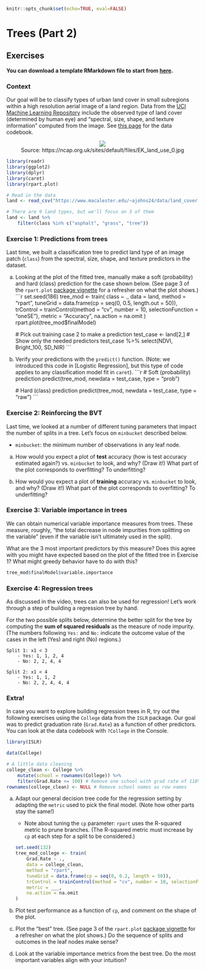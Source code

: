 ```r
knitr::opts_chunk$set(echo=TRUE, eval=FALSE)
```

# Trees (Part 2)

## Exercises {-}

**You can download a template RMarkdown file to start from [here](template_rmds/12-trees-part2.Rmd).**

### Context {-}

Our goal will be to classify types of urban land cover in small subregions within a high resolution aerial image of a land region. Data from the [UCI Machine Learning Repository](https://archive.ics.uci.edu/ml/datasets/Urban+Land+Cover) include the observed type of land cover (determined by human eye) and "spectral, size, shape, and texture information" computed from the image. See [this page](https://archive.ics.uci.edu/ml/datasets/Urban+Land+Cover) for the data codebook.

<center>
    <img src="https://ncap.org.uk/sites/default/files/EK_land_use_0.jpg"><br>
    Source: https://ncap.org.uk/sites/default/files/EK_land_use_0.jpg
</center>


```r
library(readr)
library(ggplot2)
library(dplyr)
library(caret)
library(rpart.plot)

# Read in the data
land <- read_csv("https://www.macalester.edu/~ajohns24/data/land_cover.csv")

# There are 9 land types, but we'll focus on 3 of them
land <- land %>% 
    filter(class %in% c("asphalt", "grass", "tree"))
```


### Exercise 1: Predictions from trees {-}

Last time, we built a classification tree to predict land type of an image patch (`class`) from the spectral, size, shape, and texture predictors in the dataset.

a. Looking at the plot of the fitted tree, manually make a soft (probability) and hard (class) prediction for the case shown below. (See page 3 of the `rpart.plot` [package vignette](http://www.milbo.org/doc/prp.pdf) for a refresher on what the plot shows.)
    ```r
    set.seed(186)
    tree_mod <- train(
        class ~ .,
        data = land,
        method = "rpart",
        tuneGrid = data.frame(cp = seq(0, 0.5, length.out = 50)),
        trControl = trainControl(method = "cv", number = 10, selectionFunction = "oneSE"),
        metric = "Accuracy",
        na.action = na.omit
    )
    rpart.plot(tree_mod$finalModel)

    # Pick out training case 2 to make a prediction
    test_case <- land[2,]
    # Show only the needed predictors
    test_case %>% select(NDVI, Bright_100, SD_NIR)
    ```

b. Verify your predictions with the `predict()` function. (Note: we introduced this code in [Logistic Regression], but this type of code applies to any classification model fit in `caret`).
    ```r
    # Soft (probability) prediction
    predict(tree_mod, newdata = test_case, type = "prob")

    # Hard (class) prediction
    predict(tree_mod, newdata = test_case, type = "raw")
    ```



### Exercise 2: Reinforcing the BVT {-}

Last time, we looked at a number of different tuning parameters that impact the number of splits in a tree. Let's focus on `minbucket` described below.

- `minbucket`: the minimum number of observations in any leaf node.

a. How would you expect a plot of **test** accuracy (how is test accuracy estimated again?) vs. `minbucket` to look, and why? (Draw it!) What part of the plot corresponds to overfitting? To underfitting?

a. How would you expect a plot of **training** accuracy vs. `minbucket` to look, and why? (Draw it!) What part of the plot corresponds to overfitting? To underfitting?


### Exercise 3: Variable importance in trees {-}

We can obtain numerical variable importance measures from trees. These measure, roughly, "the total decrease in node impurities from splitting on the variable" (even if the variable isn't ultimately used in the split).

What are the 3 most important predictors by this measure? Does this agree with you might have expected based on the plot of the fitted tree in Exercise 1? What might greedy behavior have to do with this?

```r
tree_mod$finalModel$variable.importance
```


### Exercise 4: Regression trees {-}

As discussed in the video, trees can also be used for regression! Let's work through a step of building a regression tree by hand.

For the two possible splits below, determine the better split for the tree by computing the **sum of squared residuals** as the measure of node impurity. (The numbers following `Yes:` and `No:` indicate the outcome value of the cases in the left (Yes) and right (No) regions.)

```
Split 1: x1 < 3
    - Yes: 1, 1, 2, 4
    - No: 2, 2, 4, 4

Split 2: x1 < 4
    - Yes: 1, 1, 2
    - No: 2, 2, 4, 4, 4
```


### Extra! {-}

In case you want to explore building regression trees in R, try out the following exercises using the `College` data from the `ISLR` package. Our goal was to predict graduation rate (`Grad.Rate`) as a function of other predictors. You can look at the data codebook with `?College` in the Console.

```r
library(ISLR)

data(College)

# A little data cleaning
college_clean <- College %>% 
    mutate(school = rownames(College)) %>% 
    filter(Grad.Rate <= 100) # Remove one school with grad rate of 118%
rownames(college_clean) <- NULL # Remove school names as row names
```

a. Adapt our general decision tree code for the regression setting by adapting the `metric` used to pick the final model. (Note how other parts stay the same!)    
    - Note about tuning the `cp` parameter: `rpart` uses the R-squared metric to prune branches. (The R-squared metric must increase by `cp` at each step for a split to be considered.)
    ```r
    set.seed(132)
    tree_mod_college <- train(
        Grad.Rate ~ .,
        data = college_clean,
        method = "rpart",
        tuneGrid = data.frame(cp = seq(0, 0.2, length = 50)),
        trControl = trainControl(method = "cv", number = 10, selectionFunction = "oneSE"),
        metric = ___,
        na.action = na.omit
    )
    ```

b. Plot test performance as a function of `cp`, and comment on the shape of the plot.

c. Plot the "best" tree. (See page 3 of the `rpart.plot` [package vignette](http://www.milbo.org/doc/prp.pdf) for a refresher on what the plot shows.) Do the sequence of splits and outcomes in the leaf nodes make sense?

d. Look at the variable importance metrics from the best tree. Do the most important variables align with your intuition?








